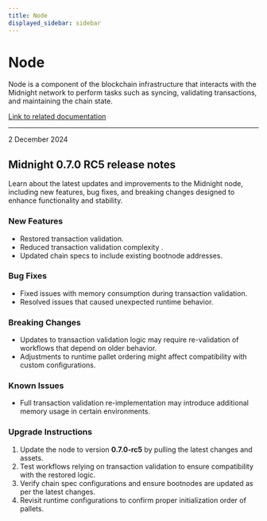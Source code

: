 ```yaml
---
title: Node
displayed_sidebar: sidebar
---
```


# Node

Node is a component of the blockchain infrastructure that interacts with the Midnight network to perform tasks such as syncing, validating transactions, and maintaining the chain state.

[Link to related documentation](../../develop/nodes-and-dapps/node-endpoints)

---

<div 
  style={{
    marginTop: '0',
    fontSize: '1rem',
    fontWeight: 'normal',
    marginBottom: '0.5rem'
  }}
>
  2 December 2024
</div>

## Midnight 0.7.0 RC5 release notes

Learn about the latest updates and improvements to the Midnight node, including new features, bug fixes, and breaking changes designed to enhance functionality and stability.

### New Features

- Restored transaction validation.
- Reduced transaction validation complexity .
- Updated chain specs to include existing bootnode addresses.

### Bug Fixes

- Fixed issues with memory consumption during transaction validation.
- Resolved issues that caused unexpected runtime behavior.

### Breaking Changes

- Updates to transaction validation logic may require re-validation of workflows that depend on older behavior.
- Adjustments to runtime pallet ordering might affect compatibility with custom configurations.

### Known Issues

- Full transaction validation re-implementation may introduce additional memory usage in certain environments.

### Upgrade Instructions

1. Update the node to version **0.7.0-rc5** by pulling the latest changes and assets.
2. Test workflows relying on transaction validation to ensure compatibility with the restored logic.
3. Verify chain spec configurations and ensure bootnodes are updated as per the latest changes.
4. Revisit runtime configurations to confirm proper initialization order of pallets.
